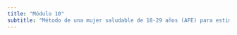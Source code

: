 ```yaml
---
title: "Módulo 10"
subtitle: "Método de una mujer saludable de 18-29 años (AFE) para estimar la distribución de alimentos según requerimientos de energía en el hogar"
---
```

